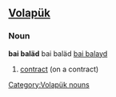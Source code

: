 ==[[Volapük]]==

===Noun===
'''bai baläd'''
bai baläd [[bai balayd]]

# [[contract]] (on a contract)

[[Category:Volapük nouns]]